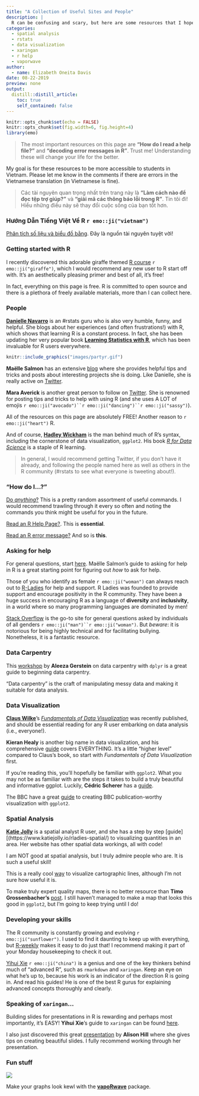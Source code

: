 ```yaml
---
title: "A Collection of Useful Sites and People"
description: |
  R can be confusing and scary, but here are some resources that I hope will be helpful.
categories:
  - spatial analysis
  - rstats
  - data visualization
  - xaringan
  - r help
  - vaporwave
author:
  - name: Elizabeth Oneita Davis
date: 08-22-2019
preview: none
output:
  distill::distill_article:
    toc: true
    self_contained: false
---
```


```r
knitr::opts_chunk$set(echo = FALSE)
knitr::opts_chunk$set(fig.width=6, fig.height=4) 
library(emo)
```

>The most important resources on this page are **"How do I read a help file?"** and  **"decoding error messages in R"**. Trust me! Understanding these will change your life for the better.

<aside>
My goal is for these resources to be more accessible to students in Vietnam. Please let me know in the comments if there are errors in the Vietnamese translation (in Vietnamese is fine).
</aside>

>Các tài nguyên quan trọng nhất trên trang này là **"Làm cách nào để đọc tệp trợ giúp?"** và **"giải mã các thông báo lỗi trong R"**. Tin tôi đi! Hiểu những điều này sẽ thay đổi cuộc sống của bạn tốt hơn.

### Hướng Dẫn Tiếng Việt Về R `r emo::ji("vietnam")`

[Phân tích số liệu và biểu đồ bằng](https://cran.r-project.org/doc/contrib/Intro_to_R_Vietnamese.pdf). Đây là nguồn tài nguyên tuyệt vời! 

### Getting started with R
I recently discovered this adorable giraffe themed [R course](https://tinystats.github.io/teacups-giraffes-and-statistics) `r emo::ji("giraffe")`, which I would recommend any new user to R start off with. It's an aesthetically pleasing primer and best of all, it's free!

<aside>
In fact, everything on this page is free. R is committed to open source and there is a plethora of freely available materials, more than I can collect here.
</aside>

### People 
**[Danielle Navarro](https://twitter.com/djnavarro)** is an #rstats guru who is also very humble, funny, and helpful. She blogs about her experiences (and often frustrations!) with R, which shows that learning R is a constant process. In fact, she has been updating her very popular book **[Learning Statistics with R](https://learningstatisticswithr.com/)**, which has been invaluable for R users everywhere. 


```r
knitr::include_graphics("images/partyr.gif") 
```

**Maëlle Salmon** has an extensive [blog](https://masalmon.eu/) where she provides helpful tips and tricks and posts about interesting projects she is doing. Like Danielle, she is really active on [Twitter](https://twitter.com/ma_salmon).

**Mara Averick** is another great person to follow on [Twitter](https://twitter.com/dataandme). She is renowned for posting tips and tricks to help with using R (and she uses A LOT of emojis `r emo::ji("avocado")``r emo::ji("dancing")``r emo::ji("sassy")`).

<aside>
All of the resources on this page are absolutely FREE! Another reason to `r emo::ji("heart")` R.
</aside>

And of course, [**Hadley Wickham**](https://twitter.com/hadleywickham) is the man behind much of R's syntax, including the cornerstone of data visualization, `ggplot2`. His book [*R for Data Science*](https://r4ds.had.co.nz/) is a staple of R learning.

>In general, I would recommend getting Twitter, if you don't have it already, and following the people named here as well as others in the R community (#rstats to see what everyone is tweeting about!).

### "How do I...?"

[Do *anything*?](https://smach.github.io/R4JournalismBook/HowDoI.html) This is a pretty random assortment of useful commands. I would recommend trawling through it every so often and noting the commands you think might be useful for you in the future. 

[Read an R Help Page?](https://socviz.co/appendix.html#a-little-more-about-r). This is **essential**.

[Read an R error message?](http://rex-analytics.com/decoding-error-messages-r/) And so is **this**.

### Asking for help

For general questions, start [here](https://masalmon.eu/2018/07/22/wheretogethelp/). Maëlle Salmon's guide to asking for help in R is a great starting point for figuring out *how* to ask for help. 

Those of you who identify as female `r emo::ji("woman")` can always reach out to [R-Ladies](https://rladies.org/) for help and support. R Ladies was founded to provide support and encourage positivity in the R community. They have been a huge success in encouraging R as a language of **diversity** and **inclusivity**, in a world where so many programming languages are dominated by men!

[Stack Overflow](https://stackoverflow.com/) is the go-to site for general questions asked by individuals of all genders `r emo::ji("man")``r emo::ji("woman")`. But *beware*: it is notorious for being highly technical and for facilitating bullying. Nonetheless, it is a fantastic resource.

### Data Carpentry

This [workshop](http://home.cc.umanitoba.ca/~gersteia/MBIO7040/05-dplyr.html) by **Aleeza Gerstein** on data carpentry with `dplyr` is a great guide to beginning data carpentry. 

<aside>
"Data carpentry" is the craft of manipulating messy data and making it suitable for data analysis.
</aside>

### Data Visualization

[**Claus Wilke**](https://twitter.com/ClausWilke)'s [*Fundamentals of Data Visualization*](https://serialmentor.com/dataviz/) was recently published, and should be essential reading for any R user embarking on data analysis (i.e., everyone!).

**Kieran Healy** is another big name in data visualization, and his comprehensive [guide](https://socviz.co/) covers EVERYTHING. It's a little "higher level" compared to Claus's book, so start with *Fundamentals of Data Visualization* first.

If you're reading this, you'll hopefully be familiar with `ggplot2`. What you may not be as familiar with are the steps it takes to build a truly beautiful and informative ggplot. Luckily, **Cédric Scherer** has a [guide](https://cedricscherer.netlify.com/2019/05/17/the-evolution-of-a-ggplot-ep.-1/).

The BBC have a great [guide](https://github.com/bbc/bbplot) to creating BBC publication-worthy visualization with `ggplot2`.

### Spatial Analysis

[**Katie Jolly**](https://twitter.com/katiejolly6) is a spatial analyst R user, and she has a step by step [guide][(https://www.katiejolly.io/rladies-spatial/) to visualizing quantities in an area. Her website has other spatial data workings, all with code!

<aside> 
I am NOT good at spatial analysis, but I truly admire people who are. It is such a useful skill!
</aside>

This is a really cool [way](https://cartographicperspectives.org/index.php/journal/article/view/1536/1726) to visualize cartographic lines, although I'm not sure how useful it is.

To make truly expert quality maps, there is no better resource than **Timo Grossenbacher's** [post](https://timogrossenbacher.ch/2019/04/bivariate-maps-with-ggplot2-and-sf/). I still haven't managed to make a map that looks this good in `ggplot2`, but I'm going to keep trying until I do!

### Developing your skills

The R community is constantly growing and evolving `r emo::ji("sunflower")`. I used to find it daunting to keep up with everything, but [R-weekly](https://rweekly.org/) makes it easy to do just that! I recommend making it part of your Monday housekeeping to check it out.

[Yihui Xie](https://yihui.name/en/) `r emo::ji("china")` is a genius and one of the key thinkers behind much of "advanced R", such as `rmarkdown` and `xaringan`. Keep an eye on what he's up to, because his work is an indicator of the direction R is going in. And read his guides! He is one of the best R gurus for explaining advanced concepts thoroughly and clearly.

### Speaking of `xaringan`...

Building slides for presentations in R is rewarding and perhaps most importantly, it's EASY! **Yihui Xie**'s guide to `xaringan` can be found [here](https://slides.yihui.name/xaringan/).

I also just discovered this great [presentation](http://arm.rbind.io/slides/xaringan#1) by **Alison Hill** where she gives tips on creating beautiful slides. I fully recommend working through her presentation.

### Fun stuff

![](images/vaporwave.jpg)

Make your graphs look kewl with the [**vapoRwave**](https://github.com/moldach/vapoRwave) package.










